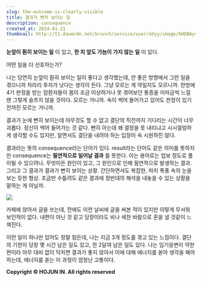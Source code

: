 ```yaml
---
slug: the-outcome-is-clearly-visible
title: 결과가 뻔히 보이는 일
description: consequence
created_at: 2024-01-21
thumbnail: http://t1.daumcdn.net/brunch/service/user/aVyy/image/6HDBAyvDetO2ptkhRmxFrZ2XR74.HEIC
---
```


**눈앞이 훤히 보이는 일** 이 있고, **한 치 앞도 가늠이 가지 않는 일** 이 있다.

어떤 일을 더 선호하는가?

나는 당연히 눈앞이 훤히 보이는 일이 좋다고 생각했는데, 안 좋은 방향에서 그런 일을 겪으니까 차라리 후자가 낫다는 생각이 든다. 그냥
모르는 게 약일지도 모르니까. 한방에 4기 판정을 받는 암환자들이 몸이 조금 이상하거나 못 겪어보던 통증을 이따금씩 느낄 땐 그렇게 슬프지
않을 것이다. 모르는 거니까. 속이 썩어 들어가고 있어도 판정이 있기 전까진 모르는 거니까.

결과가 눈에 뻔히 보이는데 아무것도 할 수 없고 결단의 직전까지 기다리는 시간이 너무 괴롭다. 정신이 썩어 들어가는 것 같다. 뻔히 아는데
왜 결정을 못 내리냐고 시시껄렁하게 생각할 수도 있지만, 알면서도 결단을 내려야 하는 입장이 속 시원하진 않다.

결과라는 뜻의 consequence라는 단어가 있다. result라는 단어도 같은 의미를 뜻하지만 consequence는 **필연적으로
일어날 결과** 를 뜻한다. 아는 용어로는 업보 정도로 풀이될 수 있으려나. 무엇이든 원인이 있고, 그 원인으로 인해 필연적으로 발생하는
결과. 그리고 그 결과가 결과가 뻔히 보이는 상황. 간단하면서도 복잡한, 마치 폭풍 속의 눈을 보는 듯한 형상. 조금만 수틀려도 같은 결과에
정반대의 해석을 내놓을 수 있는 상황을 말하는 게 아닐까.

![](http://t1.daumcdn.net/brunch/service/user/aVyy/image/14bMXIX1lhmWHvwhulUFACmZNP4.HEIC)

카페에 앉아서 글을 쓰는데, 전에도 이런 날씨에 글을 써본 적이 있지만 이렇게 무서워 보인적이 없다. 내편이 아닌 것 같고 당장이라도 비나
세찬 바람으로 혼을 낼 것같이 느껴진다.

이런 일이 하나만 있어도 정말 힘든데, 나는 지금 3개 정도를 겪고 있는 느낌이다. 결단의 기한이 당장 몇 시간 남은 일도 있고, 한 2달여
남은 일도 있다. 나는 임기응변이 약한 편이라 아무 대비 없이 닥치면 결과가 좋지 않아서 이에 대해 에너지를 쏟아 생각을 해야 하는데,
에너지를 쏟는 이 과정이 엄청난 고통이다.


**Copyright © HOJUN IN. All rights reserved**